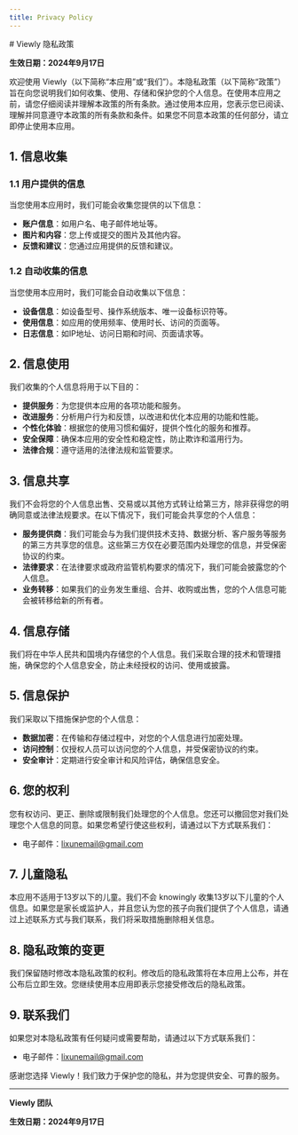```yaml
---
title: Privacy Policy
---
```




<Legal title={frontmatter.title}>
# Viewly 隐私政策

**生效日期：2024年9月17日**

欢迎使用 Viewly（以下简称“本应用”或“我们”）。本隐私政策（以下简称“政策”）旨在向您说明我们如何收集、使用、存储和保护您的个人信息。在使用本应用之前，请您仔细阅读并理解本政策的所有条款。通过使用本应用，您表示您已阅读、理解并同意遵守本政策的所有条款和条件。如果您不同意本政策的任何部分，请立即停止使用本应用。

## 1. 信息收集

### 1.1 用户提供的信息

当您使用本应用时，我们可能会收集您提供的以下信息：

- **账户信息**：如用户名、电子邮件地址等。
- **图片和内容**：您上传或提交的图片及其他内容。
- **反馈和建议**：您通过应用提供的反馈和建议。

### 1.2 自动收集的信息

当您使用本应用时，我们可能会自动收集以下信息：

- **设备信息**：如设备型号、操作系统版本、唯一设备标识符等。
- **使用信息**：如应用的使用频率、使用时长、访问的页面等。
- **日志信息**：如IP地址、访问日期和时间、页面请求等。

## 2. 信息使用

我们收集的个人信息将用于以下目的：

- **提供服务**：为您提供本应用的各项功能和服务。
- **改进服务**：分析用户行为和反馈，以改进和优化本应用的功能和性能。
- **个性化体验**：根据您的使用习惯和偏好，提供个性化的服务和推荐。
- **安全保障**：确保本应用的安全性和稳定性，防止欺诈和滥用行为。
- **法律合规**：遵守适用的法律法规和监管要求。

## 3. 信息共享

我们不会将您的个人信息出售、交易或以其他方式转让给第三方，除非获得您的明确同意或法律法规要求。在以下情况下，我们可能会共享您的个人信息：

- **服务提供商**：我们可能会与为我们提供技术支持、数据分析、客户服务等服务的第三方共享您的信息。这些第三方仅在必要范围内处理您的信息，并受保密协议的约束。
- **法律要求**：在法律要求或政府监管机构要求的情况下，我们可能会披露您的个人信息。
- **业务转移**：如果我们的业务发生重组、合并、收购或出售，您的个人信息可能会被转移给新的所有者。

## 4. 信息存储

我们将在中华人民共和国境内存储您的个人信息。我们采取合理的技术和管理措施，确保您的个人信息安全，防止未经授权的访问、使用或披露。

## 5. 信息保护

我们采取以下措施保护您的个人信息：

- **数据加密**：在传输和存储过程中，对您的个人信息进行加密处理。
- **访问控制**：仅授权人员可以访问您的个人信息，并受保密协议的约束。
- **安全审计**：定期进行安全审计和风险评估，确保信息安全。

## 6. 您的权利

您有权访问、更正、删除或限制我们处理您的个人信息。您还可以撤回您对我们处理您个人信息的同意。如果您希望行使这些权利，请通过以下方式联系我们：

- 电子邮件：lixunemail@gmail.com

## 7. 儿童隐私

本应用不适用于13岁以下的儿童。我们不会 knowingly 收集13岁以下儿童的个人信息。如果您是家长或监护人，并且您认为您的孩子向我们提供了个人信息，请通过上述联系方式与我们联系，我们将采取措施删除相关信息。

## 8. 隐私政策的变更

我们保留随时修改本隐私政策的权利。修改后的隐私政策将在本应用上公布，并在公布后立即生效。您继续使用本应用即表示您接受修改后的隐私政策。

## 9. 联系我们

如果您对本隐私政策有任何疑问或需要帮助，请通过以下方式联系我们：

- 电子邮件：lixunemail@gmail.com

感谢您选择 Viewly！我们致力于保护您的隐私，并为您提供安全、可靠的服务。

---

**Viewly 团队**

**生效日期：2024年9月17日**
</Legal>
